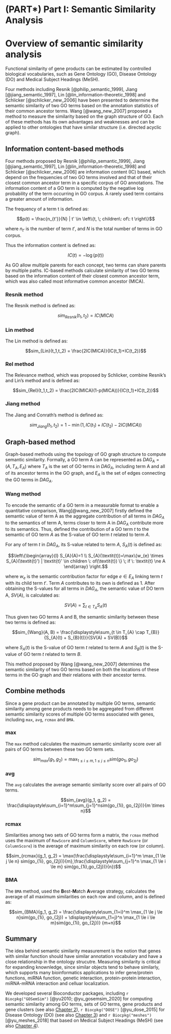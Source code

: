 # (PART\*) Part I: Semantic Similarity Analysis {-}


# Overview of semantic similarity analysis {#semantic-similarity-overview}


Functional similarity of gene products can be estimated by controlled
biological vocabularies, such as Gene Ontology (GO), Disease Ontology (DO) and Medical Subject Headings (MeSH). 

Four methods including Resnik [@philip_semantic_1999], Jiang [@jiang_semantic_1997], Lin [@lin_information-theoretic_1998] and Schlicker [@schlicker_new_2006] have been presented to determine the semantic similarity of two GO terms based on the annotation statistics of their common ancestor terms. Wang [@wang_new_2007]
proposed a method to measure the similarity based on the graph structure of GO. Each of these methods has its own advantages and
weaknesses and can be applied to other ontologies that have similar structure (i.e. directed acyclic graph). 



## Information content-based methods

Four methods proposed by Resnik [@philip_semantic_1999],
Jiang [@jiang_semantic_1997], Lin [@lin_information-theoretic_1998]
and Schlicker [@schlicker_new_2006] are information content (IC) based, which depend on the frequencies of two GO terms involved and that of their closest common ancestor term in a specific corpus of GO
annotations. The information content of a GO term is computed by the
negative log probability of the term occurring in GO corpus. A rarely used term contains a greater amount of information.

The frequency of a term t is defined as:


$$p(t) = \frac{n_{t'}}{N} | t' \in \left\{t, \; children\: of\: t \right\}$$

where $n_{t'}$ is the number of term $t'$, and $N$ is the total number of terms in GO corpus.

Thus the information content is defined as:

$$IC(t) = -\log(p(t))$$

As GO allow multiple parents for each concept, two terms can share
parents by multiple paths. IC-based methods calculate similarity of two GO terms based on the information content of their closest common ancestor term, which was also called most informative common ancestor (MICA).

### Resnik method

The Resnik method is defined as:


$$sim_{Resnik}(t_1,t_2) = IC(MICA)$$

### Lin method

The Lin method is defined as:

$$sim_{Lin}(t_1,t_2) = \frac{2IC(MICA)}{IC(t_1)+IC(t_2)}$$

### Rel method

The Relevance method, which was proposed by Schlicker, combine Resnik's and Lin's method and is defined as:

$$sim_{Rel}(t_1,t_2) = \frac{2IC(MICA)(1-p(MICA))}{IC(t_1)+IC(t_2)}$$

### Jiang method

The Jiang and Conrath's method is defined as:

$$sim_{Jiang}(t_1,t_2) = 1-\min(1, IC(t_1) + IC(t_2) - 2IC(MICA))$$



## Graph-based method

Graph-based methods using the topology of GO graph structure to
compute semantic similarity. Formally, a GO term A can be represented
as $DAG_{A}=(A,T_{A},E_{A})$ where $T_{A}$ is the set of GO terms in
$DAG_{A}$, including term A and all of its ancestor terms in the GO
graph, and $E_{A}$ is the set of edges connecting the GO terms in
$DAG_{A}$.

### Wang method

To encode the semantic of a GO term in a measurable format to enable a quantitative comparison, Wang[@wang_new_2007] firstly defined the semantic value of term A as the aggregate contribution of all terms in $DAG_{A}$ to the semantics of term A, terms closer to term A in $DAG_{A}$ contribute more to its semantics. Thus, defined the contribution of a GO term $t$ to the semantic of GO term $A$ as the S-value of GO term $t$ related to term $A$.

For any of term $t$ in $DAG_{A}$, its S-value related to term $A$, $S_{A}(\textit{t})$ is defined as:


$$\left\{\begin{array}{l} S_{A}(A)=1 \\ S_{A}(\textit{t})=\max\{w_{e} \times S_{A}(\textit{t}') | \textit{t}' \in children \: of(\textit{t}) \} \; if \: \textit{t} \ne A \end{array} \right.$$

where $w_{e}$ is the semantic contribution factor for edge $e \in E_{A}$ linking term $t$ with its child term $t'$.
Term $A$ contributes to its own is defined as 1. After obtaining the S-values for all terms in $DAG_{A}$,
the semantic value of DO term A, $SV(A)$, is calculated as:

$$SV(A)=\displaystyle\sum_{t \in T_{A}} S_{A}(t)$$

Thus given two GO terms A and B, the semantic similarity between these two terms is defined as:

$$sim_{Wang}(A, B) = \frac{\displaystyle\sum_{t \in T_{A} \cap T_{B}}{S_{A}(t) + S_{B}(t)}}{SV(A) + SV(B)}$$

where $S_{A}(\textit{t})$ is the S-value of GO term $t$ related to term $A$
and $S_{B}(\textit{t})$ is the S-value of GO term $t$ related to term $B$.

This method proposed by Wang [@wang_new_2007] determines the semantic
similarity of two GO terms based on both the locations of these terms
in the GO graph and their relations with their ancestor terms.



## Combine methods

Since a gene product can be annotated by multiple GO terms, semantic similarity among gene products needs to be aggregated from different semantic similarity scores of multiple GO terms associated with genes, including `max`, `avg`, `rcmax` and `BMA`. 

### max

The `max` method calculates the maximum semantic similarity score over all pairs of GO terms between these two GO term sets.


$$sim_{max}(g_1, g_2) = \displaystyle\max_{1 \le i \le m, 1 \le j \le n} sim(go_{1i}, go_{2j})$$

### avg

The `avg` calculates the average semantic similarity score over all pairs of GO terms.


$$sim_{avg}(g_1, g_2) = \frac{\displaystyle\sum_{i=1}^m\sum_{j=1}^nsim(go_{1i}, go_{2j})}{m \times n}$$

### rcmax

Similarities among two sets of GO terms form a matrix, the `rcmax` method uses the maximum of `RowScore` and `ColumnScore`, where `RowScore` (or `ColumnScore`) is the average of maximum similarity on each row (or column).


$$sim_{rcmax}(g_1, g_2) = \max(\frac{\displaystyle\sum_{i=1}^m \max_{1 \le j \le n} sim(go_{1i}, go_{2j})}{m},\frac{\displaystyle\sum_{j=1}^n \max_{1 \le i \le m} sim(go_{1i},go_{2j})}{n})$$

### BMA

The `BMA` method, used the **B**est-**M**atch **A**verage strategy, calculates the average of all maximum similarities on each row and column, and is defined as:


$$sim_{BMA}(g_1, g_2) = \frac{\displaystyle\sum_{1=i}^m \max_{1 \le j \le n}sim(go_{1i}, go_{2j}) + \displaystyle\sum_{1=j}^n \max_{1 \le i \le m}sim(go_{1i}, go_{2j})} {m+n}$$


## Summary

The idea behind semantic similarity measurement is the notion that genes with similar function should have similar annotation vocabulary and have a close relationship in the ontology strucutre. Measuring similarity is critical for expanding knownledge, since similar objects tend to behave similarly, which supports many bioinformatics applications to infer gene/protein functions, miRNA function, genetic interaction, protein-protein interaction, miRNA-mRNA interaction and celluar localization.


We developed several Bioconductor packages, including `r Biocpkg("GOSemSim")` [@yu2010; @yu_gosemsim_2020] for computing semantic similarity among GO terms, sets of GO terms, gene products and gene clusters (see also [Chapter 2](#GOSemSim)), `r Biocpkg("DOSE")` [@yu_dose_2015] for Disease Ontology (DO) (see also [Chapter 3](#DOSE-semantic-similarity)) and `r Biocpkg("meshes")` [@yu_meshes_2018] that based on Medical Subject Headings (MeSH) (see also [Chapter 4](#meshes-semantic-similarity)).


